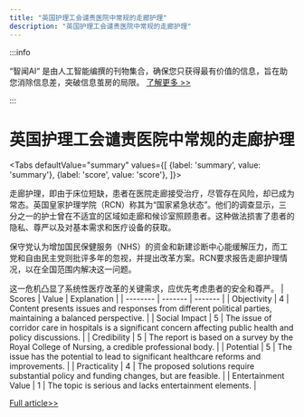 ```yaml
---
title: "英国护理工会谴责医院中常规的走廊护理"
description: "英国护理工会谴责医院中常规的走廊护理"
---
```



:::info

“智闻AI“ 是由人工智能编撰的刊物集合，确保您只获得最有价值的信息，旨在助您消除信息差，突破信息茧房的局限。  [了解更多 >>](/)

:::

# 英国护理工会谴责医院中常规的走廊护理


<Tabs
	defaultValue="summary"
	values={[
	{label: 'summary', value: 'summary'},
	{label: 'score', value: 'score'},
]}>
<TabItem value="summary">


走廊护理，即由于床位短缺，患者在医院走廊接受治疗，尽管存在风险，却已成为常态。英国皇家护理学院（RCN）称其为“国家紧急状态”。他们的调查显示，三分之一的护士曾在不适宜的区域如走廊和候诊室照顾患者。这种做法损害了患者的隐私、尊严以及对基本需求和医疗设备的获取。

保守党认为增加国民保健服务（NHS）的资金和新建诊断中心能缓解压力，而工党和自由民主党则批评多年的忽视，并提出改革方案。RCN要求报告走廊护理情况，以在全国范围内解决这一问题。

这一危机凸显了系统性医疗改革的关键需求，应优先考虑患者的安全和尊严。
</TabItem>
<TabItem value="score">
	| Scores     | Value   | Explanation |
	| -------- | ------- | ------- |
	| Objectivity  | 4    | Content presents issues and responses from different political parties, maintaining a balanced perspective.    |
	| Social Impact | 5     | The issue of corridor care in hospitals is a significant concern affecting public health and policy discussions.    |
	| Credibility    | 5    | The report is based on a survey by the Royal College of Nursing, a credible professional body.    |
	| Potential    | 5    | The issue has the potential to lead to significant healthcare reforms and improvements.    |
	| Practicality    | 4    | The proposed solutions require substantial policy and funding changes, but are feasible.    |
	| Entertainment Value    | 1    | The topic is serious and lacks entertainment elements.    |
</TabItem>
</Tabs>

[Full article>>](https://www.bbc.com/news/articles/c0jjg4k1knwo)
